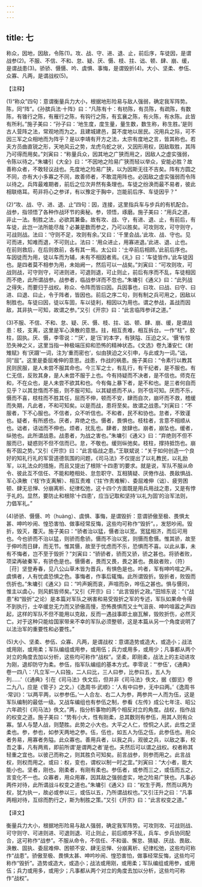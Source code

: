 ```yaml
---
---
---
```

title: 七
---



称众，因地，因敌，令陈(1)。攻、战、守、进、退、止，前后序，车徒因，是谓战参(2)。不服、不信、不和、怠、疑、厌、慑、枝、拄、诎、顿、肆、崩、缓，是谓战患(3)。骄骄、慑慑、吟、虞惧、事悔，是谓毁折(4)。大小、坚柔、参伍、众寡、凡两，是谓战权(5)。

【注释】

(1)“称众”四句：意谓衡量兵力大小，根据地形险易与敌人强弱，确定我军阵势。陈，同“阵”。《孙膑兵法·十阵》曰：“凡陈有十：有枋陈，有员陈，有疏陈，有数陈，有锥行之陈，有雁行之陈，有钩行之陈，有玄襄之陈，有火陈，有水陈。此皆有所利。”施子美曰：“孙子曰：‘地生度，度生量，量生数，数生称，称生胜。’是则古人营阵之法，常观地而为之。且建城建邑，莫不度地以居民。况用兵之际，可不因三军之众相地而为阵乎？是以李靖有开方之法，太宗有度地之言，皆其称也。若夫方员曲直锐之形，天地风云之势，龙虎乌蛇之状，又因形用权，因敌取胜，其阵乃可得而用矣。”刘寅曰：“称量兵众，因其地之广狭而用之，因敌人之虚实强弱，令陈以待之。”朱墉引《大全》曰：“不因地之险易广狭而轻以举众，安能必胜？故善称众者，不敢轻议战也。先度地之险易广狭，以为因斯无往不吉矣。阵有方圆之不同，亦有大小多寡之不同，故善师者，不敢混用阵也。必因敌之虚实强弱而令阵以待之。兵阵最难期者，前后之位次井然有条理也。车徒之纷涣而最不易者，彼此相联络耳。苟非将心之参详，有以豫定于胸中，岂能前后序、车徒因乎？”

(2)“攻、战、守、进、退、止”四句：因，连接，这里指兵车与步兵的有机配合。战参，指领悟了各种作战环节的奥秘。参，领悟，琢磨。施子美曰：“用兵之道，非止一法。制胜之法，必欲其兼备。故有攻、战、守，有进、退、止，有前后，有车徒，此岂一法所能尽哉？必兼是数而参之，乃可以胜矣。可攻则攻，可守则守，可战则战。法曰：‘守则不足，攻则有余。’又曰：‘千里会战。’此攻、战、守也。见可而进，知难而退，不可则止。法曰：‘用众进止，用寡进退。’此进、退、止也。在前则救后，在后则救前，各有其一焉。太公曰：‘士卒前后相顾。’此前后序也。车因徒而为用，徒以车而为辅，未有不相因者焉。《礼》曰：‘车徒皆作。’此车徒因也。是四者莫不相参为用，未始阙一，然后可以一战矣。”刘寅曰：“可攻则攻，可战则战，可守则守，可进则进，可退则退，可止则止，前后有序而不乱，车徒相因而不绝，此所谓战参。战参者，临战参详而不忽也。”朱墉引《通义》曰：“此列战之得失，而要归于战权。称众、令阵而皆曰因。兵因事也，曰攻、曰战、曰守、曰进、曰退、曰止，令于阵者，皆因也。前后之序二句，则有制之兵可用之，因敌以制胜也。车徒曰因，徒以车固，车以徒利，相因以为用也。谓之参战，盖战而因敌，其非执一可知，故谓之参。”又引《开宗》曰：“此言临阵参详之道。”

(3)不服、不信、不和、怠、疑、厌、慑、枝、拄、诎、顿、肆、崩、缓，是谓战患：枝，支离，这里是军心涣散的意思。拄，相互责难，相互拆台。一作“柱”，胶柱，固执。厌、慑，李零说：“‘厌’，是‘压’的本字，有狭隘、压迫之义。‘慑’有惊恐失神之义，这里当指一种极端压抑和恐怖的精神状态。《文选》卷九潘安仁《射雉赋》有‘厌蹑’一词，注为‘重而密也’，似由狭迫之义引申，与此或为一词。”诎，同“屈”。这里是委屈难伸的意思。战患，作战的祸患。施子美曰：“令素行以教其民则民服，是人未尝不服其命也。今三军之士，有乱行，有干纪者，是不服也。有仁无信，反败其身，是人未尝不服于上也。今有持疑而不决者，是不信也。师克在和，不在众也，是人未尝不欲其和也。今有侮上暴下者，是不和也。是三者何自而见乎？以其怠惰而不振，则不服可知。以其疑惑而不从，则不信可知。厌而不乐，慑而不喜，枝柱而不胜其任，屈而不伸，顿而不安，肆而自次，崩坏而不救，稽缓而失期，凡此者，不和可知矣。以是而战，患将至矣。故谓之战患。”刘寅曰：“不服者，下不心服也。不信者，众不听信也。不和者，民不和协也。怠者，不致谨也。疑者，有所惑也。厌者，弃绝之也。慑者，畏惧也。枝柱者，言意不相顺从也。诎者，诘诎而不伸也。烦者，扰乱也。肆者，放肆也。崩者，崩坠也。缓者，纵弛也。此所谓战患。战患者，为战之害也。”朱墉引《通义》曰：“弃绝则不但不服而已，疑惑则不但不信而已。怠，不敬也。缓则纵弛矣。枝柱，撑持抵饬也。崩有不固之势。”又引《开宗》曰：“此言临战之患。”王联斌说：“关于如何创造一个良好的知礼行礼的军营道德氛围的问题，《司马法》不仅提出了以礼教民，以礼励军，以礼法众的措施，而且又提出了根除‘十四患’的要求。就是说，军队不服从命令、彼此互不信任、不能和睦相处、怠忽职守、互相猜疑、厌倦作战、畏敌惧战、军心涣散（‘枝’作支离解）、相互责难（‘拄’作责难解）、委屈难伸（诎）、疲劳困顿、肆无忌惮、分崩离析、纪律松弛，这十四个方面既是用兵用战之患，又是有悖于礼的。显然，要防止和根除‘十四患’，应当记取和坚持‘以礼为固’的治军法则，力倡军礼。”

(4)骄骄、慑慑、吟（huàng）、虞惧、事悔，是谓毁折：意谓骄傲至极、畏惧太甚、呻吟吵闹、惶恐害怕、做事经常反悔，这些均可称作“毁折”。，发怒吵闹。毁折，毁灭，覆灭。施子美曰：“骄者治以猛，慑者治以宽。宽猛相济，而后可用也。今也骄而不治以猛，则骄而愈骄。慑而不治以宽，则慑而愈慑。惟其骄，故至于伸吟而日肆，而无节。惟其慑，故至于忧虑而不乐，恐惧而不喜。以此从事，未有不悔者，岂不至于毁折？”刘寅曰：“骄骄者，骄而又骄，骄之甚也。将骄者败，项梁再破秦军，有骄色是也。慑慑者，畏而又畏，畏之甚也。畏敌者败，（符）［苻］坚登寿春，见八公山草木皆为晋兵，有惧色是也。吟者，军有呻吟喧之声。虞惧者，人有忧虞恐惧之色。事悔者，作事后辄悔。此所谓毁折。毁折者，败毁而伤折也。”朱墉引《通义》曰：“吟声婉而哀，声喧而杂，哗伍之甚也。惧与慑同，惟主以虞心，则风鹤皆师矣。”又引《开宗》曰：“此言毁折之政。”田旭东说：“（“战患”和“毁折”之论）是本篇对军队之祸害和易受毁折之军的专述，军队如果命令得不到执行，士卒缓怠无力而又骄傲高慢，恐怖畏惧而又士气沮丧、呻吟喧嚣之声四起，这样的军队不但不能用以克敌，反而一遇战事即土崩瓦解，毁败折伤，必然灭亡。对于这种只能给国家带来不幸的军队必须整顿，这是本篇从另一个角度说明了以法治军的重要性和必要性。”

(5)大小、坚柔、参伍、众寡、凡两，是谓战权：意谓造势或造大，或造小；战法或用刚，或用柔；军队编组或用参，或用伍；兵力或用多，或用少；凡事都从两个对立的角度去加以分析，这些均可称作“战权”。坚柔，即刚柔，战法上的主动进攻为刚，退却防守为柔。参伍，指军队编组的基本方式。李零说：“‘参伍’，《通典》卷一四八：‘凡立军一人曰独，二人曰比，三人曰参，比参曰五，五人为列……’（《通典》引在《司马法》佚文后，但并非《司马法》佚文，据《御览》卷二九八，应是《管子》之文。）《逸周书·武顺》：‘人有中曰参，无中曰两。’《逸周书·常训》：‘以两平两，以参参伍。’一人合左、右二人为参，两参共一人而为伍，这是军队编制的最低一级。又战车编组也有参伍之制，参看《左传》成公七年注、昭公六年疏引《司马法》佚文。”两，指分析事物的两个相反对立的角度。战权，指作战的权变之道。施子美曰：“势有小大，性有刚柔，总其数则有参伍，用其人则有众寡。邹人与楚人战，则楚胜。此势之小大也。大平之人仁，悾恫之人武，此性之坚柔也。参，参也，如参天两地之参。伍，伍也，如五人为伍之伍，此参伍也。用众者务易，用寡者务隘。此众寡也。善用兵者，以我之兵，观彼之兵，以敌之事，校吾之事，凡有两焉，即前所谓‘是谓两之者’是也。夫然后可以谓之战权。权者称其轻重之宜也。以彼己而称之，则其胜负可知矣。前言战参，则参而用之。此言战权，则权而用之。或曰：权，变也，谓权以制一时之宜。”刘寅曰：“大小者，能大能小也。坚者，刚也。刚柔者，有刚有柔也。参伍者，或参而三之，或伍而五之，言变化不一也。众寡者，用众用寡，因其敌之强弱虚实，地之险易广狭也。凡事必两件对待，此所谓战斗权变之道也。”朱墉引《通义》曰：“权生于两，然而以两为权，犹为执一，故必或参以三，或伍以五，乃所谓战权也。”又引汪升之曰：“凡事两相对待，互综而酌行之，斯为制胜之策。”又引《开宗》曰：“此言权变之道。”

【译文】

衡量兵力大小，根据地形险易与敌人强弱，确定我军阵势。可攻则攻、可战则战、可守则守、可进则进、可退则退、可止则止，前后顺序不乱，兵车、步兵协同配合，这可称作“战参”。不服从命令，不信任、不和谐、懈怠、猜疑、厌战、畏敌、涣散、固执、委屈难伸、困顿不安、肆无忌惮、分崩离析、纪律松弛，这些均可称作“战患”。骄傲至极、畏惧太甚、呻吟吵闹、惶恐害怕，做事经常反悔，这些均可称作“毁折”。造势或造大，或造小；战法或用刚，或用柔；军队编组或用参，或用伍；兵力或用多，或用少；凡事都从两个对立的角度去加以分析，这些均可称作“战权”。